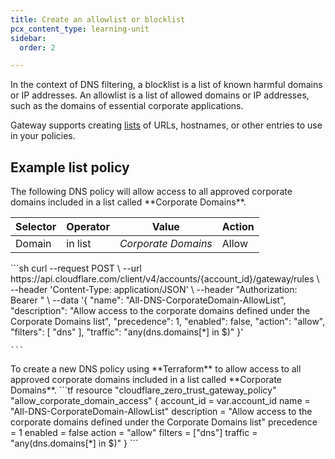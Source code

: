 ```yaml
---
title: Create an allowlist or blocklist
pcx_content_type: learning-unit
sidebar:
  order: 2

---
```


In the context of DNS filtering, a blocklist is a list of known harmful domains or IP addresses. An allowlist is a list of allowed domains or IP addresses, such as the domains of essential corporate applications.

Gateway supports creating [lists](/cloudflare-one/policies/gateway/lists/) of URLs, hostnames, or other entries to use in your policies.

## Example list policy

<Tabs syncKey="dashPlusAPI">
<TabItem label="Dashboard">
The following DNS policy will allow access to all approved corporate domains included in a list called **Corporate Domains**.

| Selector | Operator | Value               | Action |
| -------- | -------- | ------------------- | ------ |
| Domain   | in list  | *Corporate Domains* | Allow  |
</TabItem>
<TabItem label="API">
	```sh
curl --request POST \
  --url https://api.cloudflare.com/client/v4/accounts/{account_id}/gateway/rules \
  --header 'Content-Type: application/JSON' \
  --header "Authorization: Bearer <API TOKEN>" \
	--data '{
  "name": "All-DNS-CorporateDomain-AllowList",
  "description": "Allow access to the corporate domains defined under the Corporate Domains list",
  "precedence": 1,
  "enabled": false,
  "action": "allow",
  "filters": [
    "dns"
  ],
  "traffic": "any(dns.domains[*] in $<Corporate Domains List UUID>)"
}'

	```
</TabItem>
<TabItem label="Terraform">
To create a new DNS policy using **Terraform** to allow access to all approved corporate domains included in a list called **Corporate Domains**.
```tf
resource "cloudflare_zero_trust_gateway_policy" "allow_corporate_domain_access" {
  account_id  = var.account_id
  name        = "All-DNS-CorporateDomain-AllowList"
  description = "Allow access to the corporate domains defined under the Corporate Domains list"
  precedence  = 1
  enabled     = false
  action      = "allow"
  filters     = ["dns"]
  traffic     = "any(dns.domains[*] in $<Corporate Domains List UUID>)"
}
```
</TabItem>
</Tabs>